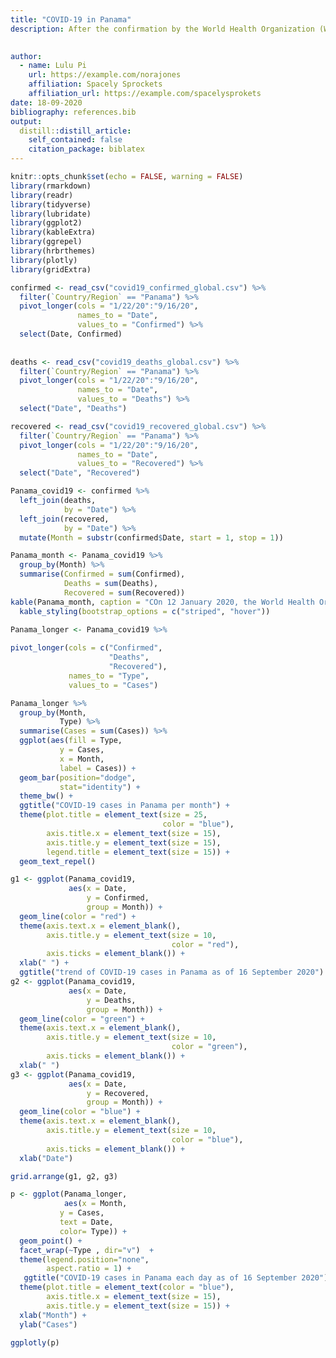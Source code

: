 ```yaml
---
title: "COVID-19 in Panama"
description: After the confirmation by the World Health Organization (WHO) with a novel coronavirus which caused a respiratory illness in a cluster of people in Wuhan City, Hubei Province, China, COVID-19 became to spread in various of countries, including Panama. 

  
author:
  - name: Lulu Pi 
    url: https://example.com/norajones
    affiliation: Spacely Sprockets
    affiliation_url: https://example.com/spacelysprokets
date: 18-09-2020
bibliography: references.bib
output:
  distill::distill_article:
    self_contained: false
    citation_package: biblatex
---
```


```r
knitr::opts_chunk$set(echo = FALSE, warning = FALSE)
library(rmarkdown)
library(readr)
library(tidyverse)
library(lubridate)
library(ggplot2)
library(kableExtra)
library(ggrepel)
library(hrbrthemes)
library(plotly)
library(gridExtra)

```

```r
confirmed <- read_csv("covid19_confirmed_global.csv") %>%
  filter(`Country/Region` == "Panama") %>%
  pivot_longer(cols = "1/22/20":"9/16/20",
               names_to = "Date",
               values_to = "Confirmed") %>%
  select(Date, Confirmed) 
  
  
deaths <- read_csv("covid19_deaths_global.csv") %>%
  filter(`Country/Region` == "Panama") %>%
  pivot_longer(cols = "1/22/20":"9/16/20",
               names_to = "Date",
               values_to = "Deaths") %>%
  select("Date", "Deaths")

recovered <- read_csv("covid19_recovered_global.csv") %>%
  filter(`Country/Region` == "Panama") %>%
  pivot_longer(cols = "1/22/20":"9/16/20",
               names_to = "Date",
               values_to = "Recovered") %>%
  select("Date", "Recovered")

Panama_covid19 <- confirmed %>%
  left_join(deaths,
            by = "Date") %>%
  left_join(recovered,
            by = "Date") %>%
  mutate(Month = substr(confirmed$Date, start = 1, stop = 1)) 

Panama_month <- Panama_covid19 %>%
  group_by(Month) %>%
  summarise(Confirmed = sum(Confirmed),
            Deaths = sum(Deaths),
            Recovered = sum(Recovered))
kable(Panama_month, caption = "COn 12 January 2020, the World Health Organization (WHO) confirmed that a novel coronavirus was the cause of a respiratory illness in a cluster of people in Wuhan City, Hubei Province, China,ases of COVID-19 in Panama per month") %>%
  kable_styling(bootstrap_options = c("striped", "hover"))

```


```r
Panama_longer <- Panama_covid19 %>%
  
pivot_longer(cols = c("Confirmed",
                      "Deaths",
                      "Recovered"),
             names_to = "Type",
             values_to = "Cases") 

```

```r
Panama_longer %>%
  group_by(Month,
           Type) %>%
  summarise(Cases = sum(Cases)) %>%
  ggplot(aes(fill = Type,
           y = Cases,
           x = Month,
           label = Cases)) +
  geom_bar(position="dodge", 
           stat="identity") +
  theme_bw() +
  ggtitle("COVID-19 cases in Panama per month") +
  theme(plot.title = element_text(size = 25,
                                  color = "blue"),
        axis.title.x = element_text(size = 15),
        axis.title.y = element_text(size = 15),
        legend.title = element_text(size = 15)) +
  geom_text_repel()


```
```r
g1 <- ggplot(Panama_covid19,
             aes(x = Date,
                 y = Confirmed,
                 group = Month)) +
  geom_line(color = "red") +
  theme(axis.text.x = element_blank(),
        axis.title.y = element_text(size = 10,
                                    color = "red"),
        axis.ticks = element_blank()) +
  xlab(" ") +
  ggtitle("trend of COVID-19 cases in Panama as of 16 September 2020")
g2 <- ggplot(Panama_covid19,
             aes(x = Date,
                 y = Deaths,
                 group = Month)) +
  geom_line(color = "green") +
  theme(axis.text.x = element_blank(),
        axis.title.y = element_text(size = 10,
                                    color = "green"),
        axis.ticks = element_blank()) +
  xlab(" ")
g3 <- ggplot(Panama_covid19,
             aes(x = Date,
                 y = Recovered,
                 group = Month)) +
  geom_line(color = "blue") +
  theme(axis.text.x = element_blank(),
        axis.title.y = element_text(size = 10,
                                    color = "blue"),
        axis.ticks = element_blank()) +
  xlab("Date")

grid.arrange(g1, g2, g3)
```




```r
p <- ggplot(Panama_longer,
            aes(x = Month, 
           y = Cases, 
           text = Date,
           color= Type)) + 
  geom_point() +  
  facet_wrap(~Type , dir="v")  +
  theme(legend.position="none",
        aspect.ratio = 1) +
   ggtitle("COVID-19 cases in Panama each day as of 16 September 2020") +
  theme(plot.title = element_text(color = "blue"),
        axis.title.x = element_text(size = 15),
        axis.title.y = element_text(size = 15)) +
  xlab("Month") +
  ylab("Cases")
  
ggplotly(p)
```

















